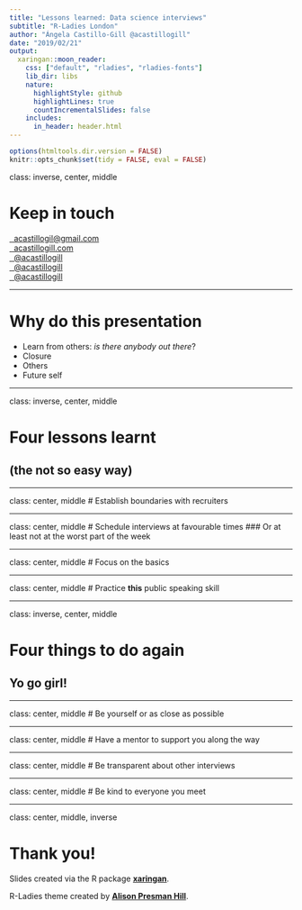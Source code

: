 ```yaml
---
title: "Lessons learned: Data science interviews"
subtitle: "R-Ladies London"
author: "Ángela Castillo-Gill @acastillogill"
date: "2019/02/21"
output:
  xaringan::moon_reader:
    css: ["default", "rladies", "rladies-fonts"]
    lib_dir: libs
    nature:
      highlightStyle: github
      highlightLines: true
      countIncrementalSlides: false
    includes:
      in_header: header.html
---
```



```r
options(htmltools.dir.version = FALSE)
knitr::opts_chunk$set(tidy = FALSE, eval = FALSE)
```


class: inverse, center, middle

# Keep in touch

<a href="mailto:acastillogil@gmail.com"><i class="fa fa-paper-plane fa-fw"></i>&nbsp; acastillogil@gmail.com</a><br>
<a href="https://acastillogill.com/"><i class="fa fa-link fa-fw"></i>&nbsp; acastillogill.com </a><br>
<a href="http://twitter.com/acastillogill"><i class="fa fa-twitter fa-fw"></i>&nbsp; @acastillogill</a><br>
<a href="https://www.linkedin.com/in/acastillogill/"><i class="fa fa-linkedin fa-fw"></i>&nbsp; @acastillogill</a><br>
<a href="http://github.com/acastillogill"><i class="fa fa-github fa-fw"></i>&nbsp; @acastillogill</a><br>

---

# Why do this presentation 


- Learn from others: *is there anybody out there*?
- Closure
- Others
- Future self

---

class: inverse, center, middle

# Four lessons learnt 
## (the not so easy way)

---

class: center, middle
# Establish boundaries with recruiters

---

class: center, middle
# Schedule interviews at favourable times
### Or at least not at the worst part of the week 

---

class: center, middle
# Focus on the basics

---

class: center, middle
# Practice **this** public speaking skill

---

class: inverse, center, middle

# Four things to do again 
## Yo go girl!


---

class: center, middle
# Be yourself or as close as possible

---

class: center, middle
# Have a mentor to support you along the way

---

class: center, middle
# Be transparent about other interviews

---


class: center, middle
# Be kind to everyone you meet

---

class: center, middle, inverse

# Thank you!

Slides created via the R package [**xaringan**](https://github.com/yihui/xaringan).

R-Ladies theme created by [**Alison Presman Hill**](https://alison.rbind.io/).
